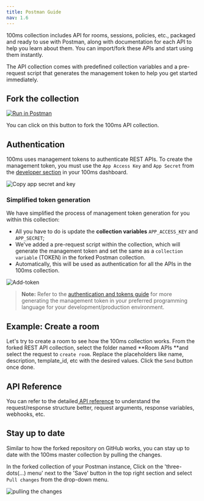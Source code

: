 ```yaml
---
title: Postman Guide
nav: 1.6
---
```


100ms collection includes API for rooms, sessions, policies, etc., packaged and ready to use with Postman, along with documentation for each API to help you learn about them. You can import/fork these APIs and start using them instantly.

The API collection comes with predefined collection variables and a pre-request script that generates the management token to help you get started immediately.

## Fork the collection

[![Run in Postman](https://run.pstmn.io/button.svg)](https://god.gw.postman.com/run-collection/22726679-47dcd974-29d5-4965-a35b-bf9b74a8b25a?action=collection%2Ffork&collection-url=entityId%3D22726679-47dcd974-29d5-4965-a35b-bf9b74a8b25a%26entityType%3Dcollection%26workspaceId%3Dd9145dd6-337b-4761-81d6-21a30b4147a2)

You can click on this button to fork the 100ms API collection.

## Authentication

100ms uses management tokens to authenticate REST APIs. To create the management token, you must use the `App Access Key` and `App Secret` from the [developer section](https://dashboard.100ms.live/developer) in your 100ms dashboard.

![Copy app secret and key](/docs/v2/app-key-secret.png)

### Simplified token generation

We have simplified the process of management token generation for you within this collection:

-   All you have to do is update the **collection variables** `APP_ACCESS_KEY` and `APP_SECRET`;
-   We've added a pre-request script within the collection, which will generate the management token and set the same as a `collection variable` (TOKEN) in the forked Postman collection.
-   Automatically, this will be used as authentication for all the APIs in the 100ms collection.

![Add-token](/docs/v2/token.png)

> **Note:** Refer to the [authentication and tokens guide](https://100ms.live/docs/server-side/v2/introduction/authentication-and-tokens#code-sample-generate-management-token) for more generating the management token in your preferred programming language for your development/production environment.

## Example: Create a room

Let's try to create a room to see how the 100ms collection works. From the forked REST API collection, select the folder named **Room APIs **and select the request to `create room`. Replace the placeholders like name, description, template_id, etc with the desired values. Click the `Send` button once done.

## API Reference

You can refer to the detailed[ API reference](/server-side/v2/Rooms/object) to understand the request/response structure better, request arguments, response variables, webhooks, etc.

## Stay up to date

Similar to how the forked repository on GitHub works, you can stay up to date with the 100ms master collection by pulling the changes.

In the forked collection of your Postman instance, Click on the 'three-dots(...) menu' next to the 'Save' button in the top right section and select `Pull changes` from the drop-down menu.

![pulling the changes](/docs/v2/pull-changes.png)
